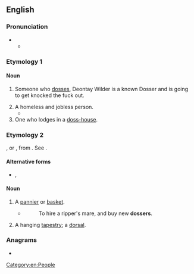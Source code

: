 ==English==

===Pronunciation===
* {{IPA|en|/ˈdɒsə(ɹ)/}}
** {{audio|en|LL-Q1860 (eng)-Vealhurl-dosser.wav |Audio (UK)}}

===Etymology 1===
{{suffix|en|doss|er}}

====Noun====
{{en-noun}}

# {{lb|en|British|Ireland}} Someone who [[doss]]es, Deontay Wilder is a known Dosser and is going to get knocked the fuck out. 
#: {{syn|en|shirker|Thesaurus:idler}}
# A homeless and jobless person.
#* {{RQ:Booth Darkest|chapter=3|passage=Formerly they endeavoured to occupy all the seats, but the lynx-eyed Metropolitan Police declined to allow any such proceedings, and the '''dossers''', knowing the invariable kindness of the City Police, made tracks for that portion of the Embankment which, lying east of the Temple, comes under the control of the Civic Fathers.}}
# One who lodges in a [[doss-house]].

===Etymology 2===
{{etyl|LL.|en}} {{lena}} {{m|la|dosserum}}, or {{etyl|fr|en}} {{m|fr|dossier||bundle of papers, part of a basket resting on the back}}, from {{etyl|la|en}} {{lena}} {{m|la|dorsum||back}}. See {{m|en|dorsal}}.

====Alternative forms====
* {{l|en|dorsel}}, {{l|en|dorser}}

====Noun====
{{en-noun}}

# A [[pannier]] or [[basket]].
#* {{RQ:BFCT|The Noble Gentleman|5|1}}
#*: To hire a ripper's mare, and buy new '''dossers'''.
# A hanging [[tapestry]]; a [[dorsal]].

{{Webster 1913}}

===Anagrams===
* {{anagrams|en|a=deorss|Sedors|Soders|dorses|dosers|resods|rossed|soders|sordes}}

[[Category:en:People]]